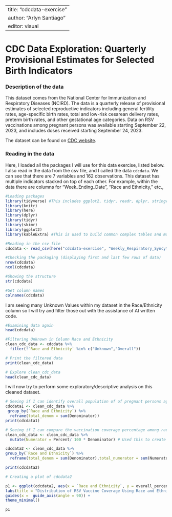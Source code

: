 
---
title: "cdcdata-exercise"
author: "Arlyn Santiago"
editor: visual
---

# CDC Data Exploration: Quarterly Provisional Estimates for Selected Birth Indicators

### Description of the data

This dataset comes from the National Center for Immunization and Respiratory Diseases (NCIRD). The data is a quarterly release of provisional estimates of selected reproductive indicators including general fertility rates, age-specific birth rates, total and low-risk cesarean delivery rates, preterm birth rates, and other gestational age categories. Data on RSV vaccinations among pregnant persons was available starting September 22, 2023, and includes doses received starting September 24, 2023.

The dataset can be found on [CDC website](https://data.cdc.gov/Pregnancy-Vaccination/Weekly-Respiratory-Syncytial-Virus-RSV-Vaccination/g4jn-64pd/about_data.).

### Reading in the data

Here, I loaded all the packages I will use for this data exercise, listed below. I also read in the data from the csv file, and I called the data `cdcdata`. We can see that there are 7 variables and 162 observations. This dataset has multiple indicators stacked on top of each other. For example, within the data there are columns for "Week_Ending_Date", "Race and Ethnicity," etc., 

```r
#Loading packages
library(tidyverse) #This includes ggplot2, tidyr, readr, dplyr, stringr, purr, forcats
library(knitr)
library(here)
library(dplyr)
library(tidyr)
library(skimr)
library(ggplot2)
library(kableExtra) #This is used to build common complex tables and manipulate table styles. 

#Reading in the csv file
cdcdata <- read_csv(here("cdcdata-exercise", "Weekly_Respiratory_Syncytial_Virus__RSV__Vaccination_Coverage_among_Pregnant_Persons_by_Race_and_Ethnicity_20240207.csv"))

#Checking the packaging (displaying first and last few rows of data)
nrow(cdcdata)
ncol(cdcdata)

#Showing the structure
str(cdcdata)

#Get column names
colnames(cdcdata)
```

I am seeing many Unknown Values within my dataset in the Race/Ethnicity column so I will try and filter those out with the assistance of AI written code. 

```r
#Examining data again 
head(cdcdata)

#Filtering Unknown in Column Race and Ethnicity
clean_cdc_data <- cdcdata %>%
  filter(!`Race and Ethnicity` %in% c("Unknown","Overall"))

# Print the filtered data
print(clean_cdc_data)

# Explore clean_cdc_data
head(clean_cdc_data)

```

I will now try to perform some exploratory/descriptive analysis on this cleaned dataset.

```r
# Seeing if I can identify overall population of of pregnant persons aged 18-49 years
cdcdata1 <- clean_cdc_data %>%
 group_by(`Race and Ethnicity`) %>%
  reframe(total_denom = sum(Denominator))
print(cdcdata1)

```


```r
# Seeing if I can compare the vaccination coverage percentage among races
clean_cdc_data <- clean_cdc_data %>%
  mutate(Numerator = Percent/ 100 * Denominator) # Used this to create a new variable with just the numerator to calculate overall proportion

cdcdata2 <- clean_cdc_data %>%
group_by(`Race and Ethnicity`) %>%
  reframe(total_denom = sum(Denominator),total_numerator = sum(Numerator), overall_percent= total_numerator/total_denom * 100)

print(cdcdata2)
```


```r
# Creating a plot of cdcdata2

p1 <- ggplot(cdcdata2, aes(x = `Race and Ethnicity`, y = overall_percent)) + geom_bar(stat = "identity", position = "dodge") +
labs(title = "Distribution of RSV Vaccine Coverage Using Race and Ethnicity", x = "Race and Ethnicity", y = "Percent Vaccinated") +  
guides(x =  guide_axis(angle = 90)) +
theme_minimal()    

p1


```


